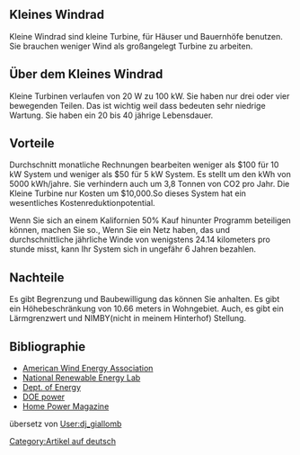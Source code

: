 {{Trans validate|[[Small wind turbine]]}}
{{Translation validate - German|[[Small wind turbine]]}}
{{Lang|[[Small wind turbine]] - [[Kleines Windrad]]}}

== Kleines Windrad ==
Kleine Windrad sind kleine Turbine, für Häuser und Bauernhöfe benutzen. Sie brauchen weniger Wind als großangelegt Turbine zu arbeiten.

== Über dem Kleines Windrad ==
Kleine Turbinen verlaufen von 20 W zu 100 kW. 
Sie haben nur drei oder vier bewegenden Teilen. Das ist wichtig weil dass bedeuten sehr niedrige Wartung. 
Sie haben ein 20 bis 40 jährige Lebensdauer.

== Vorteile ==
Durchschnitt monatliche Rechnungen bearbeiten weniger als $100 für 10 kW System und weniger als $50 für 5 kW System. Es stellt um den kWh von 5000 kWh/jahre. Sie verhindern auch um 3,8 Tonnen von CO2 pro Jahr. Die Kleine Turbine nur Kosten um $10,000.So dieses System hat ein wesentliches Kostenreduktionpotential. 

Wenn Sie sich an einem Kalifornien 50% Kauf hinunter Programm beteiligen können, machen Sie so., Wenn Sie ein Netz haben, das und durchschnittliche jährliche Winde von wenigstens 24.14 kilometers pro stunde misst, kann Ihr System sich in ungefähr 6 Jahren bezahlen.

== Nachteile ==
Es gibt Begrenzung und Baubewilligung das können Sie anhalten. Es gibt ein Höhebeschränkung von 10.66 meters in Wohngebiet. Auch, es gibt ein Lärmgrenzwert und NIMBY(nicht in meinem Hinterhof) Stellung.

== Bibliographie ==
* [http://www.awea.org/smallwind.html American Wind Energy Association]
* [http://www.nrel.gov/wind/smalltur.html National Renewable Energy Lab]
* [http://www.eren.doe.gov/erec/factsheets/wind.html Dept. of Energy]
* [http://www.eren.doe.gov/power/consumer DOE power]
* [http://www.homepower.com Home Power Magazine]
 

übersetz von [[User:dj_giallomb]]

[[Category:Artikel auf deutsch]]
